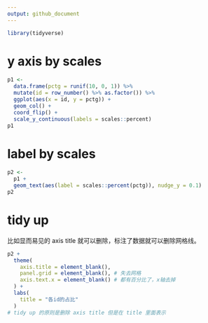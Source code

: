 ```yaml
---
output: github_document
---
```


```r
library(tidyverse)
```


# y axis by scales

```r
p1 <-
  data.frame(pctg = runif(10, 0, 1)) %>%
  mutate(id = row_number() %>% as.factor()) %>%
  ggplot(aes(x = id, y = pctg)) +
  geom_col() +
  coord_flip() +
  scale_y_continuous(labels = scales::percent)
p1
```

# label by scales

```r
p2 <-
  p1 +
  geom_text(aes(label = scales::percent(pctg)), nudge_y = 0.1)
p2
```

# tidy up

比如显而易见的 axis title 就可以删除，标注了数据就可以删除网格线。

```r
p2 + 
  theme(
    axis.title = element_blank(),
    panel.grid = element_blank(), # 失去网格
    axis.text.x = element_blank() # 都有百分比了，x轴去掉
  ) +
  labs(
    title = "各id的占比"
  )
# tidy up 的原则是删除 axis title 但是在 title 里面表示
```